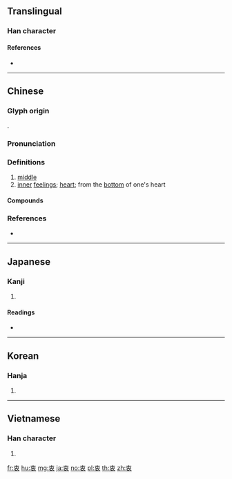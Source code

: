 {{character info/new}}
==Translingual==

===Han character===
{{Han char|rn=145|rad=衣|as=04|sn=10|four=50732|canj=JLHV,YLHV}}

====References====
* {{Han ref|kx=1112.280|dkj=34139|dj=1578.120|hdz=53076.100|uh=8877|ud=34935|bh=B04A|bd=45130}}

----

==Chinese==
{{zh-forms}}

===Glyph origin===
{{Han etym}}
{{Han compound|衣|中|c1=s|c2=p|t1=clothes|ls=psc}}.

===Pronunciation===
{{zh-pron
|m=zhōng
|c=cung1,zung1
|mn=qz,tw,xm,zz:thiong/qz,twv,xm,zz:tiong
|mc=y
|oc=y
|cat=n
}}

===Definitions===
{{zh-hanzi}}

# [[middle]]
# [[inner]] [[feeling]]s; [[heart]]; from the [[bottom]] of one's heart

====Compounds====
{{zh-der|一本初衷|不衷|丹衷|共話衷腸|初衷|和衷共濟|天誘其衷|宸衷|寸衷|得衷|折衷|折衷家庭|無動於衷|熱衷|由衷|由衷之言|由衷感激|素衷|苦衷|莫衷一是|莫衷壹是|衷心|衷悃|衷情|衷曲|衷款|衷素|衷腸|衷腸密語|衷腸話|衷誠|言不由衷|隱衷}}

===References===
* {{R:yue:Hanzi}}

----

==Japanese==

===Kanji===
{{ja-kanji|grade=c|rs=衣04}}

# {{defn|lang=ja|sort=衣04}}

====Readings====
* {{ja-readings|on=[[ちゅう]] (chū)|kun=[[うち]] (uchi), [[まごころ]] (magokoro)|nanori=}}

----

==Korean==

===Hanja===
{{ko-hanja|hangeul=충|eumhun=|rv=chung|mr=ch'ung|y=chwung}}

# {{defn|lang=ko|sort=衣04}}

----

==Vietnamese==

===Han character===
{{vi-hantu|[[trung]]|rs=衣04}}

# {{defn|lang=vi|sort=衣04}}

[[fr:衷]]
[[hu:衷]]
[[mg:衷]]
[[ja:衷]]
[[no:衷]]
[[pl:衷]]
[[th:衷]]
[[zh:衷]]